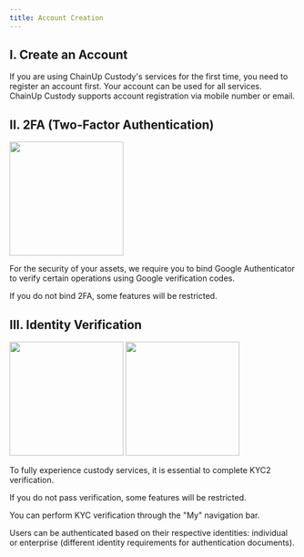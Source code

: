 ```yaml
---
title: Account Creation
---
```


## I. Create an Account

If you are using ChainUp Custody's services for the first time, you need to register an account first. Your account can be used for all services. ChainUp Custody supports account registration via mobile number or email.

## II. 2FA (Two-Factor Authentication)

<div className="w-full flex items-center justify-center">
    <img src="/images/quickstart/login-ga_en.png" width="200"/>
</div>

For the security of your assets, we require you to bind Google Authenticator to verify certain operations using Google verification codes.

<Warning>
If you do not bind 2FA, some features will be restricted.
</Warning>

## III. Identity Verification

<div className="w-full flex items-center justify-center">
    <CardGroup cols={2}>
        <img src="/images/quickstart/login-auth1_en.jpg" width="200"/>
        <img src="/images/quickstart/login-auth2_en.jpg" width="200"/>
    </CardGroup>
</div>

To fully experience custody services, it is essential to complete KYC2 verification.

<Warning>
If you do not pass verification, some features will be restricted.
</Warning>

You can perform KYC verification through the "My" navigation bar.

Users can be authenticated based on their respective identities: individual or enterprise (different identity requirements for authentication documents).